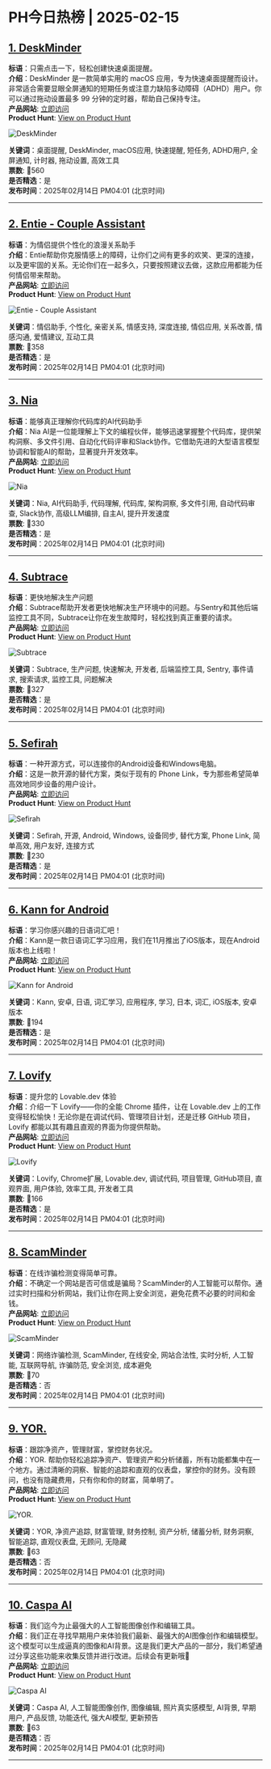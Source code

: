 # PH今日热榜 | 2025-02-15  

## [1. DeskMinder](https://www.producthunt.com/posts/deskminder?utm_campaign=producthunt-api&utm_medium=api-v2&utm_source=Application%3A+ph-daily+%28ID%3A+150577%29)  
**标语**：只需点击一下，轻松创建快速桌面提醒。  
**介绍**：DeskMinder 是一款简单实用的 macOS 应用，专为快速桌面提醒而设计。非常适合需要显眼全屏通知的短期任务或注意力缺陷多动障碍（ADHD）用户。你可以通过拖动设置最多 99 分钟的定时器，帮助自己保持专注。  
**产品网站**: [立即访问](https://www.producthunt.com/r/TGQRYH4EILNRD4?utm_campaign=producthunt-api&utm_medium=api-v2&utm_source=Application%3A+ph-daily+%28ID%3A+150577%29)  
**Product Hunt**: [View on Product Hunt](https://www.producthunt.com/posts/deskminder?utm_campaign=producthunt-api&utm_medium=api-v2&utm_source=Application%3A+ph-daily+%28ID%3A+150577%29)  

![DeskMinder](https://ph-files.imgix.net/5e72e22c-db4c-4516-a59f-6c3c75a41bc9.jpeg?auto=format&fit=crop&frame=1&h=512&w=1024)  

**关键词**：桌面提醒, DeskMinder, macOS应用, 快速提醒, 短任务, ADHD用户, 全屏通知, 计时器, 拖动设置, 高效工具  
**票数**: 🔺560  
**是否精选**：是  
**发布时间**：2025年02月14日 PM04:01 (北京时间)  

---  

## [2. Entie - Couple Assistant](https://www.producthunt.com/posts/entie-couple-assistant?utm_campaign=producthunt-api&utm_medium=api-v2&utm_source=Application%3A+ph-daily+%28ID%3A+150577%29)  
**标语**：为情侣提供个性化的浪漫关系助手  
**介绍**：Entie帮助你克服情感上的障碍，让你们之间有更多的欢笑、更深的连接，以及更牢固的关系。无论你们在一起多久，只要按照建议去做，这款应用都能为任何情侣带来帮助。  
**产品网站**: [立即访问](https://www.producthunt.com/r/F6DL3NMDART2VB?utm_campaign=producthunt-api&utm_medium=api-v2&utm_source=Application%3A+ph-daily+%28ID%3A+150577%29)  
**Product Hunt**: [View on Product Hunt](https://www.producthunt.com/posts/entie-couple-assistant?utm_campaign=producthunt-api&utm_medium=api-v2&utm_source=Application%3A+ph-daily+%28ID%3A+150577%29)  

![Entie - Couple Assistant](https://ph-files.imgix.net/cc7dbf2a-4140-407f-ba25-e6a0f8a56973.png?auto=format&fit=crop&frame=1&h=512&w=1024)  

**关键词**：情侣助手, 个性化, 亲密关系, 情感支持, 深度连接, 情侣应用, 关系改善, 情感沟通, 爱情建议, 互动工具  
**票数**: 🔺358  
**是否精选**：是  
**发布时间**：2025年02月14日 PM04:01 (北京时间)  

---  

## [3. Nia](https://www.producthunt.com/posts/nia?utm_campaign=producthunt-api&utm_medium=api-v2&utm_source=Application%3A+ph-daily+%28ID%3A+150577%29)  
**标语**：能够真正理解你代码库的AI代码助手  
**介绍**：Nia AI是一位能理解上下文的编程伙伴，能够迅速掌握整个代码库，提供架构洞察、多文件引用、自动化代码评审和Slack协作。它借助先进的大型语言模型协调和智能AI的帮助，显著提升开发效率。  
**产品网站**: [立即访问](https://www.producthunt.com/r/DYK4XNMCFSD53F?utm_campaign=producthunt-api&utm_medium=api-v2&utm_source=Application%3A+ph-daily+%28ID%3A+150577%29)  
**Product Hunt**: [View on Product Hunt](https://www.producthunt.com/posts/nia?utm_campaign=producthunt-api&utm_medium=api-v2&utm_source=Application%3A+ph-daily+%28ID%3A+150577%29)  

![Nia](https://ph-files.imgix.net/eb5f6471-b104-4882-80bd-7f6731f858a6.png?auto=format&fit=crop&frame=1&h=512&w=1024)  

**关键词**：Nia, AI代码助手, 代码理解, 代码库, 架构洞察, 多文件引用, 自动代码审查, Slack协作, 高级LLM编排, 自主AI, 提升开发速度  
**票数**: 🔺330  
**是否精选**：是  
**发布时间**：2025年02月14日 PM04:01 (北京时间)  

---  

## [4. Subtrace](https://www.producthunt.com/posts/subtrace?utm_campaign=producthunt-api&utm_medium=api-v2&utm_source=Application%3A+ph-daily+%28ID%3A+150577%29)  
**标语**：更快地解决生产问题  
**介绍**：Subtrace帮助开发者更快地解决生产环境中的问题。与Sentry和其他后端监控工具不同，Subtrace让你在发生故障时，轻松找到真正重要的请求。  
**产品网站**: [立即访问](https://www.producthunt.com/r/M2YVHA2V7UGIF3?utm_campaign=producthunt-api&utm_medium=api-v2&utm_source=Application%3A+ph-daily+%28ID%3A+150577%29)  
**Product Hunt**: [View on Product Hunt](https://www.producthunt.com/posts/subtrace?utm_campaign=producthunt-api&utm_medium=api-v2&utm_source=Application%3A+ph-daily+%28ID%3A+150577%29)  

![Subtrace](https://ph-files.imgix.net/e37d9474-f3ec-443f-aea9-c97d0fbc84d5.png?auto=format&fit=crop&frame=1&h=512&w=1024)  

**关键词**：Subtrace, 生产问题, 快速解决, 开发者, 后端监控工具, Sentry, 事件请求, 搜索请求, 监控工具, 问题解决  
**票数**: 🔺327  
**是否精选**：是  
**发布时间**：2025年02月14日 PM04:01 (北京时间)  

---  

## [5. Sefirah](https://www.producthunt.com/posts/sefirah?utm_campaign=producthunt-api&utm_medium=api-v2&utm_source=Application%3A+ph-daily+%28ID%3A+150577%29)  
**标语**：一种开源方式，可以连接你的Android设备和Windows电脑。  
**介绍**：这是一款开源的替代方案，类似于现有的 Phone Link，专为那些希望简单高效地同步设备的用户设计。  
**产品网站**: [立即访问](https://www.producthunt.com/r/MIXRVS3SCWHPJN?utm_campaign=producthunt-api&utm_medium=api-v2&utm_source=Application%3A+ph-daily+%28ID%3A+150577%29)  
**Product Hunt**: [View on Product Hunt](https://www.producthunt.com/posts/sefirah?utm_campaign=producthunt-api&utm_medium=api-v2&utm_source=Application%3A+ph-daily+%28ID%3A+150577%29)  

![Sefirah](https://ph-files.imgix.net/f7343c1e-2687-4bc2-9602-2ed96d719666.png?auto=format&fit=crop&frame=1&h=512&w=1024)  

**关键词**：Sefirah, 开源, Android, Windows, 设备同步, 替代方案, Phone Link, 简单高效, 用户友好, 连接方式  
**票数**: 🔺230  
**是否精选**：是  
**发布时间**：2025年02月14日 PM04:01 (北京时间)  

---  

## [6. Kann for Android](https://www.producthunt.com/posts/kann-for-android?utm_campaign=producthunt-api&utm_medium=api-v2&utm_source=Application%3A+ph-daily+%28ID%3A+150577%29)  
**标语**：学习你感兴趣的日语词汇吧！  
**介绍**：Kann是一款日语词汇学习应用，我们在11月推出了iOS版本，现在Android版本也上线啦！  
**产品网站**: [立即访问](https://www.producthunt.com/r/C46YU62OOGT7GK?utm_campaign=producthunt-api&utm_medium=api-v2&utm_source=Application%3A+ph-daily+%28ID%3A+150577%29)  
**Product Hunt**: [View on Product Hunt](https://www.producthunt.com/posts/kann-for-android?utm_campaign=producthunt-api&utm_medium=api-v2&utm_source=Application%3A+ph-daily+%28ID%3A+150577%29)  

![Kann for Android](https://ph-files.imgix.net/56a7471b-1e2d-472e-be7a-aa1c433bbc1a.png?auto=format&fit=crop&frame=1&h=512&w=1024)  

**关键词**：Kann, 安卓, 日语, 词汇学习, 应用程序, 学习, 日本, 词汇, iOS版本, 安卓版本  
**票数**: 🔺194  
**是否精选**：是  
**发布时间**：2025年02月14日 PM04:01 (北京时间)  

---  

## [7. Lovify](https://www.producthunt.com/posts/lovify?utm_campaign=producthunt-api&utm_medium=api-v2&utm_source=Application%3A+ph-daily+%28ID%3A+150577%29)  
**标语**：提升您的 Lovable.dev 体验  
**介绍**：介绍一下 Lovify——你的全能 Chrome 插件，让在 Lovable.dev 上的工作变得轻松愉快！无论你是在调试代码、管理项目计划，还是迁移 GitHub 项目，Lovify 都能以其有趣且直观的界面为你提供帮助。  
**产品网站**: [立即访问](https://www.producthunt.com/r/SB7EHYW2RAUIDU?utm_campaign=producthunt-api&utm_medium=api-v2&utm_source=Application%3A+ph-daily+%28ID%3A+150577%29)  
**Product Hunt**: [View on Product Hunt](https://www.producthunt.com/posts/lovify?utm_campaign=producthunt-api&utm_medium=api-v2&utm_source=Application%3A+ph-daily+%28ID%3A+150577%29)  

![Lovify](https://ph-files.imgix.net/a8327b63-d9d1-4a8f-bc20-130dd35818f3.png?auto=format&fit=crop&frame=1&h=512&w=1024)  

**关键词**：Lovify, Chrome扩展, Lovable.dev, 调试代码, 项目管理, GitHub项目, 直观界面, 用户体验, 效率工具, 开发者工具  
**票数**: 🔺166  
**是否精选**：是  
**发布时间**：2025年02月14日 PM04:01 (北京时间)  

---  

## [8. ScamMinder](https://www.producthunt.com/posts/scamminder?utm_campaign=producthunt-api&utm_medium=api-v2&utm_source=Application%3A+ph-daily+%28ID%3A+150577%29)  
**标语**：在线诈骗检测变得简单可靠。  
**介绍**：不确定一个网站是否可信或是骗局？ScamMinder的人工智能可以帮你。通过实时扫描和分析网站，我们让你在网上安全浏览，避免花费不必要的时间和金钱。  
**产品网站**: [立即访问](https://www.producthunt.com/r/GAS23JATWK4NQS?utm_campaign=producthunt-api&utm_medium=api-v2&utm_source=Application%3A+ph-daily+%28ID%3A+150577%29)  
**Product Hunt**: [View on Product Hunt](https://www.producthunt.com/posts/scamminder?utm_campaign=producthunt-api&utm_medium=api-v2&utm_source=Application%3A+ph-daily+%28ID%3A+150577%29)  

![ScamMinder](https://ph-files.imgix.net/950743fd-96e8-402a-aee0-d7929aafe184.jpeg?auto=format&fit=crop&frame=1&h=512&w=1024)  

**关键词**：网络诈骗检测, ScamMinder, 在线安全, 网站合法性, 实时分析, 人工智能, 互联网导航, 诈骗防范, 安全浏览, 成本避免  
**票数**: 🔺70  
**是否精选**：否  
**发布时间**：2025年02月14日 PM04:01 (北京时间)  

---  

## [9. YOR.](https://www.producthunt.com/posts/yor?utm_campaign=producthunt-api&utm_medium=api-v2&utm_source=Application%3A+ph-daily+%28ID%3A+150577%29)  
**标语**：跟踪净资产，管理财富，掌控财务状况。  
**介绍**：YOR. 帮助你轻松追踪净资产、管理资产和分析储蓄，所有功能都集中在一个地方。通过清晰的洞察、智能的追踪和直观的仪表盘，掌控你的财务。没有顾问，也没有隐藏费用，只有你和你的财富，简单明了。  
**产品网站**: [立即访问](https://www.producthunt.com/r/LFOUGRXU67XSPX?utm_campaign=producthunt-api&utm_medium=api-v2&utm_source=Application%3A+ph-daily+%28ID%3A+150577%29)  
**Product Hunt**: [View on Product Hunt](https://www.producthunt.com/posts/yor?utm_campaign=producthunt-api&utm_medium=api-v2&utm_source=Application%3A+ph-daily+%28ID%3A+150577%29)  

![YOR.](https://ph-files.imgix.net/6fb92bc3-09e5-442b-86e8-d4622d453aaf.png?auto=format&fit=crop&frame=1&h=512&w=1024)  

**关键词**：YOR, 净资产追踪, 财富管理, 财务控制, 资产分析, 储蓄分析, 财务洞察, 智能追踪, 直观仪表盘, 无顾问, 无隐藏  
**票数**: 🔺63  
**是否精选**：否  
**发布时间**：2025年02月14日 PM04:01 (北京时间)  

---  

## [10. Caspa AI](https://www.producthunt.com/posts/caspa-ai-14f01fe6-53c4-443d-bf3a-4f5a84d858fa?utm_campaign=producthunt-api&utm_medium=api-v2&utm_source=Application%3A+ph-daily+%28ID%3A+150577%29)  
**标语**：我们迄今为止最强大的人工智能图像创作和编辑工具。  
**介绍**：我们正在寻找早期用户来体验我们最新、最强大的AI图像创作和编辑模型。这个模型可以生成逼真的图像和AI背景。这是我们更大产品的一部分，我们希望通过分享这些功能来收集反馈并进行改进。后续会有更新哦🚀  
**产品网站**: [立即访问](https://www.producthunt.com/r/D3AXHD6VG2NMRL?utm_campaign=producthunt-api&utm_medium=api-v2&utm_source=Application%3A+ph-daily+%28ID%3A+150577%29)  
**Product Hunt**: [View on Product Hunt](https://www.producthunt.com/posts/caspa-ai-14f01fe6-53c4-443d-bf3a-4f5a84d858fa?utm_campaign=producthunt-api&utm_medium=api-v2&utm_source=Application%3A+ph-daily+%28ID%3A+150577%29)  

![Caspa AI](https://ph-files.imgix.net/59fcfdb0-65c3-44f5-bd42-01bc1e93d136.png?auto=format&fit=crop&frame=1&h=512&w=1024)  

**关键词**：Caspa AI, 人工智能图像创作, 图像编辑, 照片真实感模型, AI背景, 早期用户, 产品反馈, 功能迭代, 强大AI模型, 更新预告  
**票数**: 🔺63  
**是否精选**：否  
**发布时间**：2025年02月14日 PM04:01 (北京时间)  

---  

